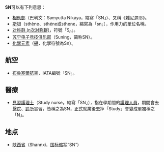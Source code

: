 '''SN'''可以有下列意思：

*[[相應部|相應部]]（巴利文：Saṃyutta Nikāya，縮寫「SN」）、又稱《雜尼迦耶》。
*[[斯坦|斯坦]]（sthène、sthéne或sthene，縮寫為「sn」），作用力的單位名稱。
*[[对称群_(n次对称群)|对称群 (n次对称群)]]，符號「S<sub>''n''</sub>」。
*[[苏宁电子竞技俱乐部|苏宁电子竞技俱乐部]]（Suning，简称SN）。
*[[化學元素|化學元素]]（[[錫|錫]]，化學符號為Sn）。

==航空==
*[[布魯塞爾航空|布魯塞爾航空]]，IATA編號「SN」。

==醫療==
*[[見習護理士|見習護理士]]（Study nurse，縮寫「SN」），指在學期間的[[護理人員|護理人員]]，期間會去[[醫院|醫院]]、[[診所|診所]]實習，皆稱之為SN，正式就業後去掉「Study」會變成單獨稱之「N」。
==地点==
*[[陕西省|陕西省]]（Shannxi，[[ISO_3166-2:CN|国标缩写]]“SN”）
{{disambig|cat= 二字拉丁字母縮寫消歧義}}